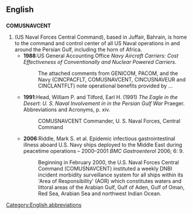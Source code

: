 ==English==
{{rfv}}
==={{abbreviation}}===
'''COMUSNAVCENT'''

# (US Naval Forces Central Command), based in Juffair, Bahrain, is home to the command and control center of all US Naval operations in and around the Persian Gulf, including the horn of Africa.
#* '''1988''':US General Accounting Office ''Navy Aircraft Carriers: Cost Effectiveness of Conventionally and Nuclear Powered Carriers''.
#*:The attached comments from GENICOM, PACOM, and the Navy (CINCPACFLT, COMUSNAVCENT, CINCUSNAVEUR and CINCLANTFLT) note operational benefits provided by ...
#* '''1991''':Head, William P. and Tilford, Earl H. (1991) ''The Eagle in the Desert: U. S. Naval Involvement in in the Persian Gulf War'' Praeger. Abbreviations and Acronyms, p. xiv.
#*:COMUSNAVCENT Commander, U. S. Naval Forces, Central Command
#* '''2006''':Riddle, Mark S. et al. Epidemic infectious gastrointestinal illness aboard U.S. Navy ships deployed to the Middle East during peacetime operations – 2000–2001 ''BMC Gastroenterol'' 2006; 6: 9.
#*:Beginning in February 2000, the U.S. Naval Forces Central Command (COMUSNAVCENT) instituted a weekly DNBI incident morbidity surveillance system for all ships within its 'Area of Responsibility' (AOR) which constitutes waters and littoral areas of the Arabian Gulf, Gulf of Aden, Gulf of Oman, Red Sea, Arabian Sea and northwest Indian Ocean.

[[Category:English abbreviations]]
